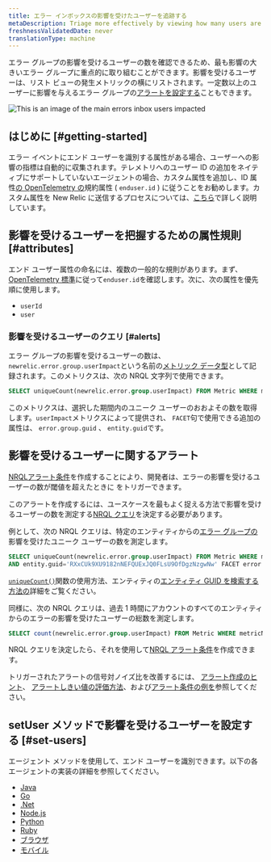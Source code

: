 ```yaml
---
title: エラー インボックスの影響を受けたユーザーを追跡する
metaDescription: Triage more effectively by viewing how many users are impacted by an error group.
freshnessValidatedDate: never
translationType: machine
---
```


エラー グループの影響を受けるユーザーの数を確認できるため、最も影響の大きいエラー グループに重点的に取り組むことができます。影響を受けるユーザーは、リスト ビューの発生メトリックの横にリストされます。一定数以上のユーザーに影響を与えるエラー グループの[アラートを設定する](/docs/errors-inbox/error-users-impacted/#alerting-on-users-impacted)こともできます。

<img
  title="An image showing how to navigate users impacted"
  alt="This is an image of the main errors inbox users impacted"
  src="/images/errors-inbox_screenshot-full_users-impacted.webp"
/>

## はじめに [#getting-started]

エラー イベントにエンド ユーザーを識別する属性がある場合、ユーザーへの影響の指標は自動的に収集されます。テレメトリへのユーザー ID の追加をネイティブにサポートしていないエージェントの場合、カスタム属性を追加し、ID 属性[の OpenTelemetry の](/docs/more-integrations/open-source-telemetry-integrations/opentelemetry/opentelemetry-introduction)規約属性 ( `enduser.id` ) に従うことをお勧めします。カスタム属性を New Relic に送信するプロセスについては、[こちら](/docs/data-apis/custom-data/custom-events/collect-custom-attributes/#enabling-custom)で詳しく説明しています。

## 影響を受けるユーザーを把握するための属性規則 [#attributes]

エンド ユーザー属性の命名には、複数の一般的な規則があります。まず、 [OpenTelemetry 標準](https://opentelemetry.io/docs/reference/specification/trace/semantic_conventions/span-general/#general-identity-attributes)に従って`enduser.id`を確認します。次に、次の属性を優先順に使用します。

* `userId`
* `user`

### 影響を受けるユーザーのクエリ [#alerts]

エラー グループの影響を受けるユーザーの数は、 `newrelic.error.group.userImpact`という名前の[メトリック データ型](/docs/data-apis/understand-data/metric-data/metric-data-type/)として記録されます。このメトリクスは、次の NRQL 文字列で使用できます。

```sql
SELECT uniqueCount(newrelic.error.group.userImpact) FROM Metric WHERE metricName='newrelic.error.group.userImpact'
```

このメトリクスは、選択した期間内のユニーク ユーザーのおおよその数を取得します。`userImpact`メトリクスによって提供され、 `FACET`句で使用できる追加の属性は、 `error.group.guid` 、 `entity.guid`です。

## 影響を受けるユーザーに関するアラート

[NRQLアラート条件](/docs/alerts-applied-intelligence/new-relic-alerts/alert-conditions/create-alert-conditions/)を作成することにより、開発者は、エラーの影響を受けるユーザーの数が閾値を超えたときに <InlinePopover type="alerts"/>をトリガーできます。

このアラートを作成するには、ユースケースを最もよく捉える方法で影響を受けるユーザーの数を測定する[NRQL クエリ](/docs/query-your-data/nrql-new-relic-query-language/get-started/introduction-nrql-new-relics-query-language/)を決定する必要があります。

例として、次の NRQL クエリは、特定のエンティティからの[エラー グループの](/docs/errors-inbox/errors-inbox/#groups)影響を受けたユニーク ユーザーの数を測定します。

```sql
SELECT uniqueCount(newrelic.error.group.userImpact) FROM Metric WHERE metricName='newrelic.error.group.userImpact' 
AND entity.guid='RXxCUk9XU9182nNEFQUExJQ0FLsU9OfDgzNzgwNw' FACET error.group.guid TIMESERIES
```

[`uniqueCount()`](/docs/alerts-applied-intelligence/new-relic-alerts/alert-conditions/create-nrql-alert-conditions/)関数の使用方法、エンティティの[エンティティ GUID を検索する方法の](/docs/new-relic-solutions/new-relic-one/core-concepts/what-entity-new-relic/#find)詳細をご覧ください。

同様に、次の NRQL クエリは、過去 1 時間にアカウントのすべてのエンティティからのエラーの影響を受けたユーザーの総数を測定します。

```sql
SELECT count(newrelic.error.group.userImpact) FROM Metric WHERE metricName='newrelic.error.group.userImpact' SINCE 1 hour ago TIMESERIES
```

NRQL クエリを決定したら、それを使用して[NRQL アラート条件](/docs/alerts-applied-intelligence/new-relic-alerts/alert-conditions/create-nrql-alert-conditions/#create)を作成できます。

トリガーされたアラートの信号対ノイズ比を改善するには、 [アラート作成のヒント](/docs/alerts-applied-intelligence/new-relic-alerts/alert-conditions/create-nrql-alert-conditions/#condition-tips)、 [アラートしきい値の評価方法](/docs/alerts-applied-intelligence/new-relic-alerts/alert-conditions/create-nrql-alert-conditions/#advanced-signal)、および[アラート条件の例を](/docs/alerts-applied-intelligence/new-relic-alerts/alert-conditions/create-nrql-alert-conditions/#examples)参照してください。

## setUser メソッドで影響を受けるユーザーを設定する [#set-users]

エージェント メソッドを使用して、エンド ユーザーを識別できます。以下の各エージェントの実装の詳細を参照してください。

* [Java](/docs/apm/agents/java-agent/attributes/java-agent-attributes/#user-attributes)
* [Go](/docs/apm/agents/go-agent/api-guides/guide-using-go-agent-api/#user-tracking)
* [.Net](/docs/apm/agents/net-agent/net-agent-api/itransaction/#setuserid)
* [Node.js](/docs/apm/agents/nodejs-agent/api-guides/nodejs-agent-api/#setUserID)
* [Python](/docs/apm/agents/python-agent/python-agent-api/setuserid-python-agent-api/)
* [Ruby](/docs/apm/agents/ruby-agent/api-guides/sending-handled-errors-new-relic/#user-tracking)
* [ブラウザ](/docs/browser/new-relic-browser/browser-apis/setuserid/)
* [モバイル](/docs/data-apis/custom-data/custom-events/report-mobile-monitoring-custom-events-attributes/#track-user)

